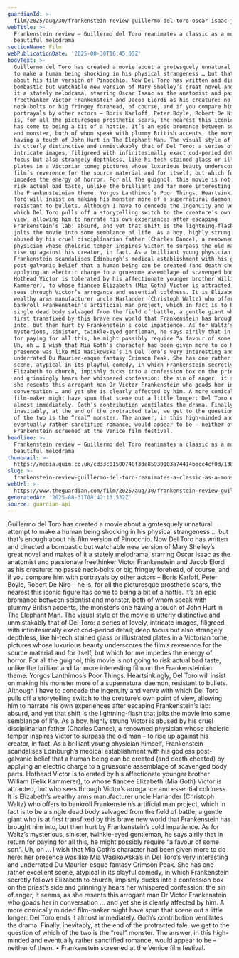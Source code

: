 ```yaml
---
guardianId: >-
  film/2025/aug/30/frankenstein-review-guillermo-del-toro-oscar-isaac-jacob-elordi
webTitle: >-
  Frankenstein review – Guillermo del Toro reanimates a classic as a monstrously
  beautiful melodrama
sectionName: Film
webPublicationDate: '2025-08-30T16:45:05Z'
bodyText: >-
  Guillermo del Toro has created a movie about a grotesquely unnatural attempt
  to make a human being shocking in his physical strangeness … but that’s enough
  about his film version of Pinocchio. Now Del Toro has written and directed a
  bombastic but watchable new version of Mary Shelley’s great novel and makes of
  it a stately melodrama, starring Oscar Isaac as the anatomist and passionate
  freethinker Victor Frankenstein and Jacob Elordi as his creature: no passé
  neck-bolts or big fringey forehead, of course, and if you compare him with
  portrayals by other actors – Boris Karloff, Peter Boyle, Robert De Niro – he
  is, for all the picturesque prosthetic scars, the nearest this iconic figure
  has come to being a bit of a hottie. It’s an epic bromance between scientist
  and monster, both of whom speak with plummy British accents, the monster’s one
  having a touch of John Hurt in The Elephant Man. The visual style of the movie
  is utterly distinctive and unmistakably that of Del Toro: a series of lovely,
  intricate images, filigreed with infinitesimally exact cod-period detail; deep
  focus but also strangely depthless, like hi-tech stained glass or illustrated
  plates in a Victorian tome; pictures whose luxurious beauty underscores the
  film’s reverence for the source material and for itself, but which for me
  impedes the energy of horror. For all the guignol, this movie is not going to
  risk actual bad taste, unlike the brilliant and far more interesting film on
  the Frankensteinian theme: Yorgos Lanthimos’s Poor Things. Heartsinkingly, Del
  Toro will insist on making his monster more of a supernatural daemon,
  resistant to bullets. Although I have to concede the ingenuity and verve with
  which Del Toro pulls off a storytelling switch to the creature’s own point of
  view, allowing him to narrate his own experiences after escaping
  Frankenstein’s lab: absurd, and yet that shift is the lightning-flash that
  jolts the movie into some semblance of life. As a boy, highly strung Victor is
  abused by his cruel disciplinarian father (Charles Dance), a renowned
  physician whose choleric temper inspires Victor to surpass the old man – to
  rise up against his creator, in fact. As a brilliant young physician himself,
  Frankenstein scandalises Edinburgh’s medical establishment with his godless
  post-galvanic belief that a human being can be created (and death cheated) by
  applying an electric charge to a gruesome assemblage of scavenged body parts.
  Hothead Victor is tolerated by his affectionate younger brother William (Felix
  Kammerer), to whose fiancee Elizabeth (Mia Goth) Victor is attracted, but who
  sees through Victor’s arrogance and essential coldness. It is Elizabeth’s
  wealthy arms manufacturer uncle Harlander (Christoph Waltz) who offers to
  bankroll Frankenstein’s artificial man project, which in fact is to be a
  single dead body salvaged from the field of battle, a gentle giant who is at
  first transfixed by this brave new world that Frankenstein has brought him
  into, but then hurt by Frankenstein’s cold impatience. As for Waltz’s
  mysterious, sinister, twinkle-eyed gentleman, he says airily that in return
  for paying for all this, he might possibly require “a favour of some sort”.
  Uh, oh … I wish that Mia Goth’s character had been given more to do here: her
  presence was like Mia Wasikowska’s in Del Toro’s very interesting and
  underrated Du Maurier-esque fantasy Crimson Peak. She has one rather excellent
  scene, atypical in its playful comedy, in which Frankenstein secretly follows
  Elizabeth to church, impishly ducks into a confession box on the priest’s side
  and grinningly hears her whispered confession: the sin of anger, it seems, as
  she resents this arrogant man Dr Victor Frankenstein who goads her in
  conversation … and yet she is clearly affected by him. A more comically minded
  film-maker might have spun that scene out a little longer: Del Toro ends it
  almost immediately. Goth’s contribution ventilates the drama. Finally,
  inevitably, at the end of the protracted tale, we get to the question of which
  of the two is the “real” monster. The answer, in this high-minded and
  eventually rather sanctified romance, would appear to be – neither of them. •
  Frankenstein screened at the Venice film festival.
headline: >-
  Frankenstein review – Guillermo del Toro reanimates a classic as a monstrously
  beautiful melodrama
thumbnail: >-
  https://media.guim.co.uk/cd33c01500748f3de85930103a74414becc4cf0d/1385_0_6893_5518/500.jpg
slug: >-
  frankenstein-review-guillermo-del-toro-reanimates-a-classic-as-a-monstrously-beautiful-melodrama
webUrl: >-
  https://www.theguardian.com/film/2025/aug/30/frankenstein-review-guillermo-del-toro-oscar-isaac-jacob-elordi
generatedAt: '2025-08-31T08:42:13.532Z'
source: guardian-api
---
```

Guillermo del Toro has created a movie about a grotesquely unnatural attempt to make a human being shocking in his physical strangeness … but that’s enough about his film version of Pinocchio. Now Del Toro has written and directed a bombastic but watchable new version of Mary Shelley’s great novel and makes of it a stately melodrama, starring Oscar Isaac as the anatomist and passionate freethinker Victor Frankenstein and Jacob Elordi as his creature: no passé neck-bolts or big fringey forehead, of course, and if you compare him with portrayals by other actors – Boris Karloff, Peter Boyle, Robert De Niro – he is, for all the picturesque prosthetic scars, the nearest this iconic figure has come to being a bit of a hottie. It’s an epic bromance between scientist and monster, both of whom speak with plummy British accents, the monster’s one having a touch of John Hurt in The Elephant Man. The visual style of the movie is utterly distinctive and unmistakably that of Del Toro: a series of lovely, intricate images, filigreed with infinitesimally exact cod-period detail; deep focus but also strangely depthless, like hi-tech stained glass or illustrated plates in a Victorian tome; pictures whose luxurious beauty underscores the film’s reverence for the source material and for itself, but which for me impedes the energy of horror. For all the guignol, this movie is not going to risk actual bad taste, unlike the brilliant and far more interesting film on the Frankensteinian theme: Yorgos Lanthimos’s Poor Things. Heartsinkingly, Del Toro will insist on making his monster more of a supernatural daemon, resistant to bullets. Although I have to concede the ingenuity and verve with which Del Toro pulls off a storytelling switch to the creature’s own point of view, allowing him to narrate his own experiences after escaping Frankenstein’s lab: absurd, and yet that shift is the lightning-flash that jolts the movie into some semblance of life. As a boy, highly strung Victor is abused by his cruel disciplinarian father (Charles Dance), a renowned physician whose choleric temper inspires Victor to surpass the old man – to rise up against his creator, in fact. As a brilliant young physician himself, Frankenstein scandalises Edinburgh’s medical establishment with his godless post-galvanic belief that a human being can be created (and death cheated) by applying an electric charge to a gruesome assemblage of scavenged body parts. Hothead Victor is tolerated by his affectionate younger brother William (Felix Kammerer), to whose fiancee Elizabeth (Mia Goth) Victor is attracted, but who sees through Victor’s arrogance and essential coldness. It is Elizabeth’s wealthy arms manufacturer uncle Harlander (Christoph Waltz) who offers to bankroll Frankenstein’s artificial man project, which in fact is to be a single dead body salvaged from the field of battle, a gentle giant who is at first transfixed by this brave new world that Frankenstein has brought him into, but then hurt by Frankenstein’s cold impatience. As for Waltz’s mysterious, sinister, twinkle-eyed gentleman, he says airily that in return for paying for all this, he might possibly require “a favour of some sort”. Uh, oh … I wish that Mia Goth’s character had been given more to do here: her presence was like Mia Wasikowska’s in Del Toro’s very interesting and underrated Du Maurier-esque fantasy Crimson Peak. She has one rather excellent scene, atypical in its playful comedy, in which Frankenstein secretly follows Elizabeth to church, impishly ducks into a confession box on the priest’s side and grinningly hears her whispered confession: the sin of anger, it seems, as she resents this arrogant man Dr Victor Frankenstein who goads her in conversation … and yet she is clearly affected by him. A more comically minded film-maker might have spun that scene out a little longer: Del Toro ends it almost immediately. Goth’s contribution ventilates the drama. Finally, inevitably, at the end of the protracted tale, we get to the question of which of the two is the “real” monster. The answer, in this high-minded and eventually rather sanctified romance, would appear to be – neither of them. • Frankenstein screened at the Venice film festival.
